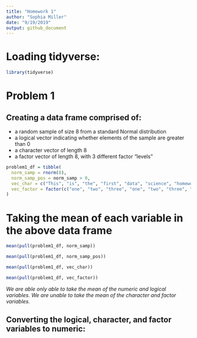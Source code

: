 ```yaml
---
title: "Homework 1"
author: "Sophia Miller"
date: "9/19/2019"
output: github_document
---
```


# Loading tidyverse:

```r
library(tidyverse)
```
# Problem 1

## Creating a data frame comprised of:

* a random sample of size 8 from a standard Normal distribution
* a logical vector indicating whether elements of the sample are greater than 0
* a character vector of length 8
* a factor vector of length 8, with 3 different factor “levels”

```r
problem1_df = tibble(
  norm_samp = rnorm(8),
  norm_samp_pos = norm_samp > 0,
  vec_char = c("This", "is", "the", "first", "data", "science", "homework", "assignment"),
  vec_factor = factor(c("one", "two", "three", "one", "two", "three", "one", "two"))
)
```

# Taking the mean of each variable in the above data frame

```r
mean(pull(problem1_df, norm_samp))

mean(pull(problem1_df, norm_samp_pos))

mean(pull(problem1_df, vec_char))

mean(pull(problem1_df, vec_factor))
```

*We are able only able to take the mean of the numeric and logical variables. We are unable to take the mean of the character and factor variables.*

## Converting the logical, character, and factor variables to numeric:




